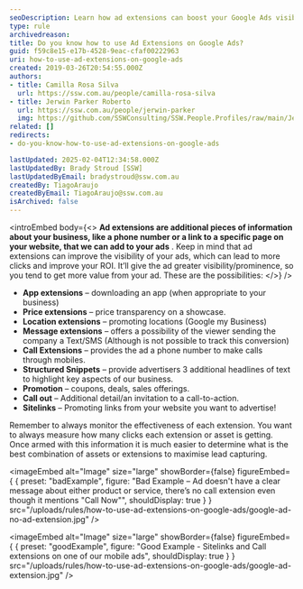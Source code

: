 ```yaml
---
seoDescription: Learn how ad extensions can boost your Google Ads visibility and ROI with proven strategies.
type: rule
archivedreason:
title: Do you know how to use Ad Extensions on Google Ads?
guid: f59c8e15-e17b-4528-9eac-cfaf00222963
uri: how-to-use-ad-extensions-on-google-ads
created: 2019-03-26T20:54:55.000Z
authors:
- title: Camilla Rosa Silva
  url: https://ssw.com.au/people/camilla-rosa-silva
- title: Jerwin Parker Roberto
  url: https://ssw.com.au/people/jerwin-parker
  img: https://github.com/SSWConsulting/SSW.People.Profiles/raw/main/Jerwin-Parker/Images/Jerwin-Parker-Profile.jpg
related: []
redirects:
- do-you-know-how-to-use-ad-extensions-on-google-ads

lastUpdated: 2025-02-04T12:34:58.000Z
lastUpdatedBy: Brady Stroud [SSW]
lastUpdatedByEmail: bradystroud@ssw.com.au
createdBy: TiagoAraujo
createdByEmail: TiagoAraujo@ssw.com.au
isArchived: false
---
```


<introEmbed
  body={<>
**Ad extensions are additional pieces of information about your business, like a phone number or a link to a specific page on your website, that we can add to your ads** . Keep in mind that ad extensions can improve the visibility of your ads, which can lead to more clicks and improve your ROI. It’ll give the ad greater visibility/prominence, so you tend to get more value from your ad. These are the possibilities:
  </>}
/>
* **App extensions** – downloading an app (when appropriate to your business)
* **Price extensions** – price transparency on a showcase.
* **Location extensions** – promoting locations (Google my Business)
* **Message extensions** – offers a possibility of the viewer sending the company a Text/SMS (Although is not possible to track this conversion)
* **Call Extensions** – provides the ad a phone number to make calls through mobiles.
* **Structured Snippets** – provide advertisers 3 additional headlines of text to highlight key aspects of our business.
* **Promotion** – coupons, deals, sales offerings.
* **Call out** – Additional detail/an invitation to a call-to-action.
* **Sitelinks** – Promoting links from your website you want to advertise!

Remember to always monitor the effectiveness of each extension. You want to always measure how many clicks each extension or asset is getting. Once armed with this information it is much easier to determine what is the best combination of assets or extensions to maximise lead capturing.

<imageEmbed
  alt="Image"
  size="large"
  showBorder={false}
  figureEmbed={ {
    preset: "badExample",
    figure: "Bad Example – Ad doesn't have a clear message about either product or service, there’s no call extension even though it mentions \"Call Now\"",
    shouldDisplay: true
  } }
  src="/uploads/rules/how-to-use-ad-extensions-on-google-ads/google-ad-no-ad-extension.jpg"
/>

<imageEmbed
  alt="Image"
  size="large"
  showBorder={false}
  figureEmbed={ {
    preset: "goodExample",
    figure: "Good Example - Sitelinks and Call extensions on one of our mobile ads",
    shouldDisplay: true
  } }
  src="/uploads/rules/how-to-use-ad-extensions-on-google-ads/google-ad-extension.jpg"
/>
